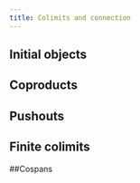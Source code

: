 ```yaml
---
title: Colimits and connection
---
```


## Initial objects

## Coproducts

## Pushouts
## Finite colimits


##Cospans





